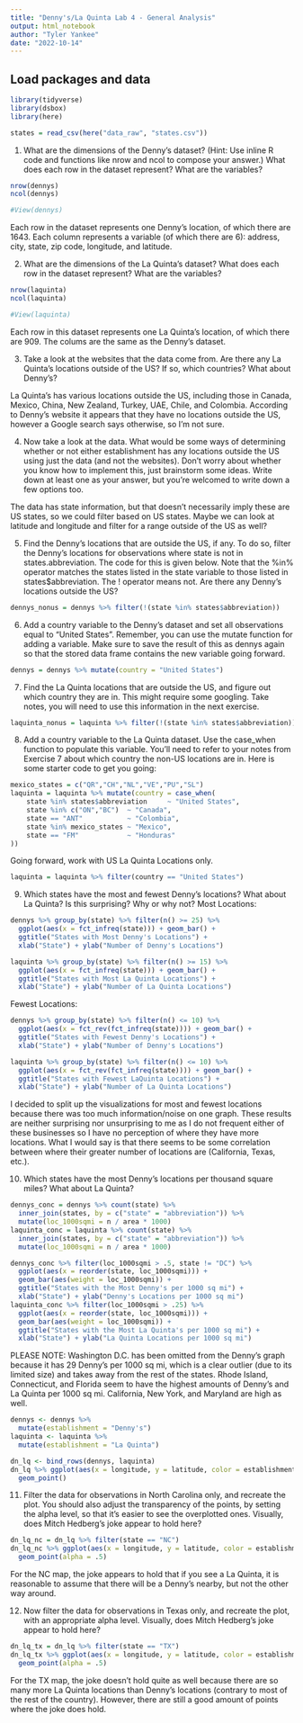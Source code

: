 ```yaml
---
title: "Denny's/La Quinta Lab 4 - General Analysis"
output: html_notebook
author: "Tyler Yankee"
date: "2022-10-14"
---
```


## Load packages and data
```r
library(tidyverse)
library(dsbox)
library(here)

states = read_csv(here("data_raw", "states.csv"))
```

1. What are the dimensions of the Denny’s dataset? (Hint: Use inline R code and functions like nrow and ncol to compose your answer.) What does each row in the dataset represent? What are the variables?

```r
nrow(dennys)
ncol(dennys)

#View(dennys)
```

Each row in the dataset represents one Denny's location, of which there are 1643. Each column represents a variable (of which there are 6): address, city, state, zip code, longitude, and latitude.

2. What are the dimensions of the La Quinta’s dataset? What does each row in the dataset represent? What are the variables?
```r
nrow(laquinta)
ncol(laquinta)

#View(laquinta)
```
Each row in this dataset represents one La Quinta's location, of which there are 909. The colums are the same as the Denny's dataset.

3. Take a look at the websites that the data come from. Are there any La Quinta’s locations outside of the US? If so, which countries? What about Denny’s?

La Quinta's has various locations outside the US, including those in Canada, Mexico, China, New Zealand, Turkey, UAE, Chile, and Colombia. According to Denny's website it appears that they have no locations outside the US, however a Google search says otherwise, so I'm not sure.

4. Now take a look at the data. What would be some ways of determining whether or not either establishment has any locations outside the US using just the data (and not the websites). Don’t worry about whether you know how to implement this, just brainstorm some ideas. Write down at least one as your answer, but you’re welcomed to write down a few options too.

The data has state information, but that doesn't necessarily imply these are US states, so we could filter based on US states. Maybe we can look at latitude and longitude and filter for a range outside of the US as well?

5. Find the Denny’s locations that are outside the US, if any. To do so, filter the Denny’s locations for observations where state is not in states.abbreviation. The code for this is given below. Note that the %in% operator matches the states listed in the state variable to those listed in states$abbreviation. The ! operator means not. Are there any Denny’s locations outside the US?
```r
dennys_nonus = dennys %>% filter(!(state %in% states$abbreviation))
```

6. Add a country variable to the Denny’s dataset and set all observations equal to "United States". Remember, you can use the mutate function for adding a variable. Make sure to save the result of this as dennys again so that the stored data frame contains the new variable going forward.
```r
dennys = dennys %>% mutate(country = "United States")
```

7. Find the La Quinta locations that are outside the US, and figure out which country they are in. This might require some googling. Take notes, you will need to use this information in the next exercise.
```r
laquinta_nonus = laquinta %>% filter(!(state %in% states$abbreviation))
```

8. Add a country variable to the La Quinta dataset. Use the case_when function to populate this variable. You’ll need to refer to your notes from Exercise 7 about which country the non-US locations are in. Here is some starter code to get you going:
```r
mexico_states = c("QR","CH","NL","VE","PU","SL")
laquinta = laquinta %>% mutate(country = case_when(
    state %in% states$abbreviation     ~ "United States",
    state %in% c("ON","BC")  ~ "Canada",
    state == "ANT"           ~ "Colombia",
    state %in% mexico_states ~ "Mexico",
    state == "FM"            ~ "Honduras"
))
```

Going forward, work with US La Quinta Locations only.
```r
laquinta = laquinta %>% filter(country == "United States")
```

9. Which states have the most and fewest Denny’s locations? What about La Quinta? Is this surprising? Why or why not?
Most Locations:
```r
dennys %>% group_by(state) %>% filter(n() >= 25) %>%
  ggplot(aes(x = fct_infreq(state))) + geom_bar() +
  ggtitle("States with Most Denny's Locations") + 
  xlab("State") + ylab("Number of Denny's Locations")

laquinta %>% group_by(state) %>% filter(n() >= 15) %>%
  ggplot(aes(x = fct_infreq(state))) + geom_bar() +
  ggtitle("States with Most La Quinta Locations") + 
  xlab("State") + ylab("Number of La Quinta Locations")
```

Fewest Locations:
```r
dennys %>% group_by(state) %>% filter(n() <= 10) %>%
  ggplot(aes(x = fct_rev(fct_infreq(state)))) + geom_bar() +
  ggtitle("States with Fewest Denny's Locations") + 
  xlab("State") + ylab("Number of Denny's Locations")

laquinta %>% group_by(state) %>% filter(n() <= 10) %>%
  ggplot(aes(x = fct_rev(fct_infreq(state)))) + geom_bar() +
  ggtitle("States with Fewest LaQuinta Locations") + 
  xlab("State") + ylab("Number of La Quinta Locations")
```

I decided to split up the visualizations for most and fewest locations because there was too much information/noise on one graph.
These results are neither surprising nor unsurprising to me as I do not frequent either of these businesses so I have no perception of where they have more locations. What I would say is that there seems to be some correlation between where their greater number of locations are (California, Texas, etc.).

10. Which states have the most Denny’s locations per thousand square miles? What about La Quinta?
```r
dennys_conc = dennys %>% count(state) %>% 
  inner_join(states, by = c("state" = "abbreviation")) %>%
  mutate(loc_1000sqmi = n / area * 1000)
laquinta_conc = laquinta %>% count(state) %>% 
  inner_join(states, by = c("state" = "abbreviation")) %>%
  mutate(loc_1000sqmi = n / area * 1000)

dennys_conc %>% filter(loc_1000sqmi > .5, state != "DC") %>%
  ggplot(aes(x = reorder(state, loc_1000sqmi))) + 
  geom_bar(aes(weight = loc_1000sqmi)) + 
  ggtitle("States with the Most Denny's per 1000 sq mi") +
  xlab("State") + ylab("Denny's Locations per 1000 sq mi")
laquinta_conc %>% filter(loc_1000sqmi > .25) %>%
  ggplot(aes(x = reorder(state, loc_1000sqmi))) + 
  geom_bar(aes(weight = loc_1000sqmi)) + 
  ggtitle("States with the Most La Quinta's per 1000 sq mi") +
  xlab("State") + ylab("La Quinta Locations per 1000 sq mi")
```
PLEASE NOTE: Washington D.C. has been omitted from the Denny's graph because it has 29 Denny's per 1000 sq mi, which is a clear outlier (due to its limited size) and takes away from the rest of the states.
Rhode Island, Connecticut, and Florida seem to have the highest amounts of Denny's and La Quinta per 1000 sq mi. California, New York, and Maryland are high as well.

```r
dennys <- dennys %>%
  mutate(establishment = "Denny's")
laquinta <- laquinta %>%
  mutate(establishment = "La Quinta")

dn_lq <- bind_rows(dennys, laquinta)
dn_lq %>% ggplot(aes(x = longitude, y = latitude, color = establishment)) +
  geom_point()
```

11. Filter the data for observations in North Carolina only, and recreate the plot. You should also adjust the transparency of the points, by setting the alpha level, so that it’s easier to see the overplotted ones. Visually, does Mitch Hedberg’s joke appear to hold here?
```r
dn_lq_nc = dn_lq %>% filter(state == "NC")
dn_lq_nc %>% ggplot(aes(x = longitude, y = latitude, color = establishment)) +
  geom_point(alpha = .5)
```

For the NC map, the joke appears to hold that if you see a La Quinta, it is reasonable to assume that there will be a Denny's nearby, but not the other way around.

12. Now filter the data for observations in Texas only, and recreate the plot, with an appropriate alpha level. Visually, does Mitch Hedberg’s joke appear to hold here?
```r
dn_lq_tx = dn_lq %>% filter(state == "TX")
dn_lq_tx %>% ggplot(aes(x = longitude, y = latitude, color = establishment)) +
  geom_point(alpha = .5)
```

For the TX map, the joke doesn't hold quite as well because there are so many more La Quinta locations than Denny's locations (contrary to most of the rest of the country). However, there are still a good amount of points where the joke does hold.
